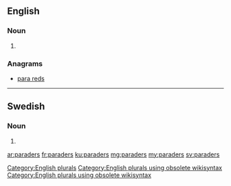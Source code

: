 ==English==

===Noun===
{{head|en}}

# {{plural of|parader}}

===Anagrams===
* [[para reds#English|para reds]]

[[Category:English plurals]][[Category:English plurals using obsolete wikisyntax]][[Category:English plurals using obsolete wikisyntax]]

----

==Swedish==

===Noun===
{{head|sv|noun form}}

# {{sv-noun-form-indef-gen-pl|parad}}

[[ar:paraders]]
[[fr:paraders]]
[[ku:paraders]]
[[mg:paraders]]
[[my:paraders]]
[[sv:paraders]]